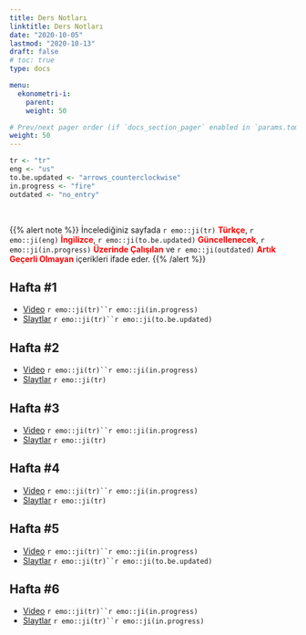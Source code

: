```yaml
---
title: Ders Notları
linktitle: Ders Notları
date: "2020-10-05"
lastmod: "2020-10-13"
draft: false
# toc: true
type: docs

menu:
  ekonometri-i:
    parent: 
    weight: 50

# Prev/next pager order (if `docs_section_pager` enabled in `params.toml`)
weight: 50
---
```


```r
tr <- "tr"
eng <- "us"
to.be.updated <- "arrows_counterclockwise"
in.progress <- "fire"
outdated <- "no_entry"
```

<br>

{{% alert note %}}
İncelediğiniz sayfada `r emo::ji(tr)` <font color="red">**Türkçe**</font>, `r emo::ji(eng)` <font color="red">**İngilizce**</font>, `r emo::ji(to.be.updated)` <font color="red">**Güncellenecek**</font>, `r emo::ji(in.progress)` <font color="red">**Üzerinde Çalışılan**</font> ve `r emo::ji(outdated)` <font color="red">**Artık Geçerli Olmayan**</font> içerikleri ifade eder.
{{% /alert %}}

## Hafta #1
- [Video]() `r emo::ji(tr)``r emo::ji(in.progress)`
- [Slaytlar](`r paste0(ekonometri.i.path, "Ekonometri_I_-_Hafta_1.pdf")`) `r emo::ji(tr)``r emo::ji(to.be.updated)`

## Hafta #2
- [Video]() `r emo::ji(tr)``r emo::ji(in.progress)`
- [Slaytlar](`r paste0(ekonometri.i.path, "Ekonometri_I_-_Hafta_2.pdf")`) `r emo::ji(tr)`

## Hafta #3
- [Video]() `r emo::ji(tr)``r emo::ji(in.progress)`
- [Slaytlar](`r paste0(ekonometri.i.path, "Ekonometri_I_-_Hafta_3.pdf")`) `r emo::ji(tr)`

## Hafta #4
- [Video]() `r emo::ji(tr)``r emo::ji(in.progress)`
- [Slaytlar](`r paste0(ekonometri.i.path, "Ekonometri_I_-_Hafta_4.pdf")`) `r emo::ji(tr)`

## Hafta #5
- [Video]() `r emo::ji(tr)``r emo::ji(in.progress)`
- [Slaytlar](`r paste0(ekonometri.i.path, "Ekonometri_I_-_Hafta_5.pdf")`) `r emo::ji(tr)``r emo::ji(to.be.updated)`

## Hafta #6
- [Video]() `r emo::ji(tr)``r emo::ji(in.progress)`
- [Slaytlar](`r paste0(ekonometri.i.path, "Ekonometri_I_-_Hafta_6.pdf")`) `r emo::ji(tr)``r emo::ji(in.progress)`
